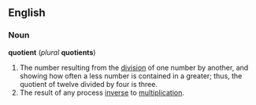 ==English==
===Noun===
'''quotient''' (''plural'' '''quotients''')
#The number resulting from the [[division]] of one number by another, and showing how often a less number is contained in a greater; thus, the quotient of twelve divided by four is three.
#The result of any process [[inverse]] to [[multiplication]].